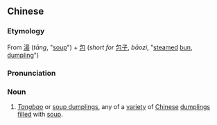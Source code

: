 {{also|汤包}}
==Chinese==
{{zh-forms|s=汤包}}
{{wikipedia|tangbao}}

===Etymology===
From [[湯]] (''tāng'', "[[soup]]") + [[包]] (''short for'' [[包子]], ''bāozi'', "[[steamed]] [[bun]], [[dumpling]]")

===Pronunciation===
{{zh-pron
|m=tāngbāo
|c=tong1 baau1
|cat=n
}}

===Noun===
{{zh-noun}}

# {{lb|zh|Chinese cuisine}} ''[[tangbao|Tangbao]]'' or [[soup dumpling]]s, any of a [[variety]] of [[Chinese]] [[dumpling]]s [[fill]]ed with [[soup]].

{{zh-cat|Foods}}